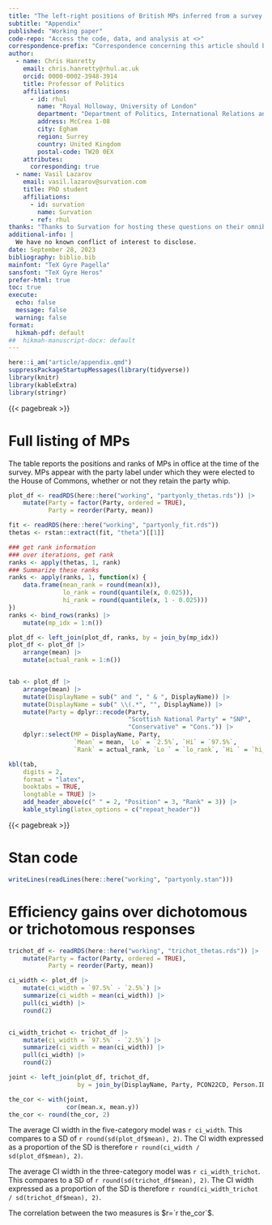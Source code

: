 ```yaml
---
title: "The left-right positions of British MPs inferred from a survey of local councillors"
subtitle: "Appendix"
published: "Working paper"
code-repo: "Access the code, data, and analysis at <>"
correspondence-prefix: "Correspondence concerning this article should be addressed to"
author:
  - name: Chris Hanretty
    email: chris.hanretty@rhul.ac.uk
    orcid: 0000-0002-3948-3914
    title: Professor of Politics
    affiliations: 
      - id: rhul
        name: "Royal Holloway, University of London"
        department: "Department of Politics, International Relations and Philosophy"
        address: McCrea 1-08
        city: Egham
        region: Surrey
        country: United Kingdom
        postal-code: TW20 0EX
    attributes:
      corresponding: true
  - name: Vasil Lazarov
    email: vasil.lazarov@survation.com
    title: PhD student
    affiliations:
      - id: survation
        name: Survation
      - ref: rhul
thanks: "Thanks to Survation for hosting these questions on their omnibus survey of local councillors. Particular thanks to David Izamoje for setting up the script seen by councillors. "
additional-info: |
  We have no known conflict of interest to disclose.
date: September 28, 2023
bibliography: biblio.bib
mainfont: "TeX Gyre Pagella"
sansfont: "TeX Gyre Heros"
prefer-html: true
toc: true
execute:
  echo: false
  message: false
  warning: false
format:
  hikmah-pdf: default
##  hikmah-manuscript-docx: default
---
```


```r
here::i_am("article/appendix.qmd")
suppressPackageStartupMessages(library(tidyverse))
library(knitr)
library(kableExtra)
library(stringr)
```

{{< pagebreak >}}

# Full listing of MPs

The table reports the positions and ranks of MPs in office at the time
of the survey. MPs appear with the party label under which they were
elected to the House of Commons, whether or not they retain the party
whip.

```r
plot_df <- readRDS(here::here("working", "partyonly_thetas.rds")) |>
    mutate(Party = factor(Party, ordered = TRUE),
           Party = reorder(Party, mean)) 

fit <- readRDS(here::here("working", "partyonly_fit.rds"))
thetas <- rstan::extract(fit, "theta")[[1]]

### get rank information
### over iterations, get rank
ranks <- apply(thetas, 1, rank)
### Summarize these ranks
ranks <- apply(ranks, 1, function(x) {
    data.frame(mean_rank = round(mean(x)),
               lo_rank = round(quantile(x, 0.025)),
               hi_rank = round(quantile(x, 1 - 0.025)))
})
ranks <- bind_rows(ranks) |>
    mutate(mp_idx = 1:n())

plot_df <- left_join(plot_df, ranks, by = join_by(mp_idx))
plot_df <- plot_df |>
    arrange(mean) |>
    mutate(actual_rank = 1:n())


tab <- plot_df |>
    arrange(mean) |>
    mutate(DisplayName = sub(" and ", " & ", DisplayName)) |>
    mutate(DisplayName = sub(" \\(.*", "", DisplayName)) |>
    mutate(Party = dplyr::recode(Party,
                                 "Scottish National Party" = "SNP",
                                 "Conservative" = "Cons.")) |>
    dplyr::select(MP = DisplayName, Party,
                  `Mean` = mean, `Lo` = `2.5%`, `Hi` = `97.5%`,
                  `Rank` = actual_rank, `Lo ` = `lo_rank`, `Hi ` = `hi_rank`)

kbl(tab,
    digits = 2,
    format = "latex",
    booktabs = TRUE,
    longtable = TRUE) |>
    add_header_above(c(" " = 2, "Position" = 3, "Rank" = 3)) |>
    kable_styling(latex_options = c("repeat_header"))

```

{{< pagebreak >}}

# Stan code

```r
writeLines(readLines(here::here("working", "partyonly.stan")))
```

# Efficiency gains over dichotomous or trichotomous responses

```r
trichot_df <- readRDS(here::here("working", "trichot_thetas.rds")) |>
    mutate(Party = factor(Party, ordered = TRUE),
           Party = reorder(Party, mean)) 

ci_width <- plot_df |>
    mutate(ci_width = `97.5%` - `2.5%`) |>
    summarize(ci_width = mean(ci_width)) |>
    pull(ci_width) |>
    round(2)


ci_width_trichot <- trichot_df |>
    mutate(ci_width = `97.5%` - `2.5%`) |>
    summarize(ci_width = mean(ci_width)) |>
    pull(ci_width) |>
    round(2)

joint <- left_join(plot_df, trichot_df,
                   by = join_by(DisplayName, Party, PCON22CD, Person.ID))

the_cor <- with(joint,
                cor(mean.x, mean.y))
the_cor <- round(the_cor, 2)
```

The average CI width in the five-category model was `r ci_width`. 
This compares to a SD of `r round(sd(plot_df$mean), 2)`. The CI width expressed as a proportion of the SD is therefore `r round(ci_width / sd(plot_df$mean), 2)`. 

The average CI width in the three-category model was `r ci_width_trichot`. 
This compares to a SD of `r round(sd(trichot_df$mean), 2)`. The CI width expressed as a proportion of the SD is therefore `r round(ci_width_trichot / sd(trichot_df$mean), 2)`. 

The correlation between the two measures is $r=`r the_cor`$.
